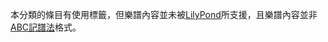 {{tracking category}}
{{empty category}}
{{Commons category|Pages with score rendering errors}}
本分類的條目有使用標籤{{tag|score}}，但樂譜內容並未被[[LilyPond|LilyPond]]所支援，且樂譜內容並非[[ABC記譜法|ABC記譜法]]格式。